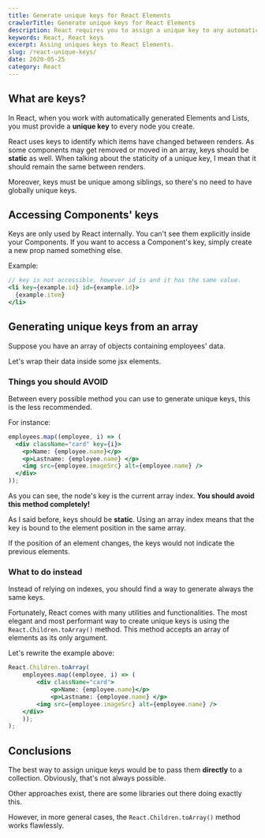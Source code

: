 ```yaml
---
title: Generate unique keys for React Elements
crawlerTitle: Generate unique keys for React Elements
description: React requires you to assign a unique key to any automatically created Element. Learn how to effortlessly and efficiently do it.
keywords: React, React keys
excerpt: Assing uniques keys to React Elements.
slug: /react-unique-keys/
date: 2020-05-25
category: React
---
```


## What are keys?

In React, when you work with automatically generated Elements and Lists, you must provide a **unique key** to every node you create.

React uses keys to identify which items have changed between renders. As some components may get removed or moved in an array, keys should be **static** as well. When talking about the staticity of a unique key, I mean that it should remain the same between renders.

Moreover, keys must be unique among siblings, so there's no need to have globally unique keys.

## Accessing Components' keys

Keys are only used by React internally. You can't see them explicitly inside your Components. If you want to access a Component's key, simply create a new prop named something else.

Example:

```jsx
// key is not accessible, however id is and it has the same value.
<li key={example.id} id={example.id}>
  {example.item}
</li>
```

## Generating unique keys from an array

Suppose you have an array of objects containing employees' data.

Let's wrap their data inside some jsx elements.

### Things you should AVOID

Between every possible method you can use to generate unique keys, this is the less recommended.

For instance:

```jsx
employees.map((employee, i) => (
  <div className="card" key={i}>
    <p>Name: {employee.name}</p>
    <p>Lastname: {employee.name} </p>
    <img src={employee.imageSrc} alt={employee.name} />
  </div>
));
```

As you can see, the node's key is the current array index. **You should avoid this method completely!**

As I said before, keys should be **static**. Using an array index means that the key is bound to the element position in the same array.

If the position of an element changes, the keys would not indicate the previous elements.

### What to do instead

Instead of relying on indexes, you should find a way to generate always the same keys.

Fortunately, React comes with many utilities and functionalities. The most elegant and most performant way to create unique keys is using the `React.Children.toArray()` method. This method accepts an array of elements as its only argument.

Let's rewrite the example above:

```jsx
React.Children.toArray(
    employees.map((employee, i) => (
        <div className="card">
            <p>Name: {employee.name}</p>
            <p>Lastname: {employee.name} </p>
        <img src={employee.imageSrc} alt={employee.name} />
    </div>
    ));
);
```

## Conclusions

The best way to assign unique keys would be to pass them **directly** to a collection. Obviously, that's not always possible.

Other approaches exist, there are some libraries out there doing exactly this.

However, in more general cases, the `React.Children.toArray()` method works flawlessly.
